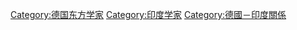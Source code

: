 [[Category:德国东方学家|Category:德国东方学家]]
[[Category:印度学家|Category:印度学家]]
[[Category:德國－印度關係|Category:德國－印度關係]]